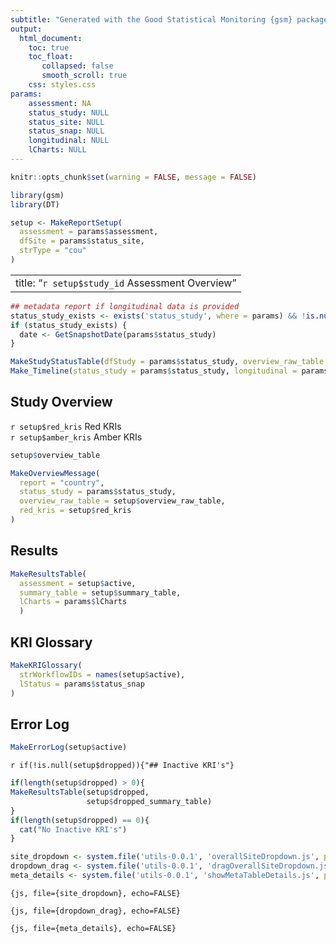 ```yaml
---
subtitle: "Generated with the Good Statistical Monitoring {gsm} package"
output:
  html_document:
    toc: true
    toc_float:
       collapsed: false
       smooth_scroll: true
    css: styles.css
params:
    assessment: NA
    status_study: NULL
    status_site: NULL
    status_snap: NULL
    longitudinal: NULL
    lCharts: NULL
---
```


```r
knitr::opts_chunk$set(warning = FALSE, message = FALSE) 
```

```r
library(gsm)
library(DT)

setup <- MakeReportSetup(
  assessment = params$assessment, 
  dfSite = params$status_site,
  strType = "cou"
)

```

---
title: "`r setup$study_id` Assessment Overview"
---

<div class = 'overall-country-select'
    id = 'overall-country-select'
    title = 'Selected country will be highlighted in all charts for all KRIs.'>

</div>

```r
## metadata report if longitudinal data is provided
status_study_exists <- exists('status_study', where = params) && !is.null(params$status_study)
if (status_study_exists) {
  date <- GetSnapshotDate(params$status_study)
}
```

```r
MakeStudyStatusTable(dfStudy = params$status_study, overview_raw_table = setup$overview_raw_table, longitudinal = params$longitudinal)
Make_Timeline(status_study = params$status_study, longitudinal = params$longitudinal)
```

## Study Overview

::: flag-container
::: {.flag .flag-red}
<div> `r setup$red_kris` Red KRIs </div>
:::

::: {.flag .flag-amber}
<div> `r setup$amber_kris` Amber KRIs </div>
:::
:::


<div class="gsm-overview-table">
```r
setup$overview_table
```
</div>

```r
MakeOverviewMessage(
  report = "country",
  status_study = params$status_study,
  overview_raw_table = setup$overview_raw_table, 
  red_kris = setup$red_kris
)
```

## Results

```r
MakeResultsTable(
  assessment = setup$active, 
  summary_table = setup$summary_table, 
  lCharts = params$lCharts
  )
```


## KRI Glossary

```r
MakeKRIGlossary(
  strWorkflowIDs = names(setup$active),
  lStatus = params$status_snap
)
```


## Error Log

```r
MakeErrorLog(setup$active)
```

`r if(!is.null(setup$dropped)){"## Inactive KRI's"}`

```r
if(length(setup$dropped) > 0){
MakeResultsTable(setup$dropped,
                 setup$dropped_summary_table)
}
if(length(setup$dropped) == 0){
  cat("No Inactive KRI's")
}
```

```r
site_dropdown <- system.file('utils-0.0.1', 'overallSiteDropdown.js', package = "gsm")
dropdown_drag <- system.file('utils-0.0.1', 'dragOverallSiteDropdown.js', package = "gsm")
meta_details <- system.file('utils-0.0.1', 'showMetaTableDetails.js', package = "gsm")
```

```{js, file={site_dropdown}, echo=FALSE}
```

```{js, file={dropdown_drag}, echo=FALSE}
```

```{js, file={meta_details}, echo=FALSE}
```
